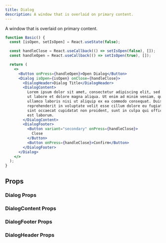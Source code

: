 ```yaml
---
title: Dialog
description: A window that is overlaid on primary content.
---
```


A window that is overlaid on primary content.

```jsx live
function Basic() {
  const [isOpen, setIsOpen] = React.useState(false);

  const handleClose = React.useCallback(() => setIsOpen(false), []);
  const handleOpen = React.useCallback(() => setIsOpen(true), []);

  return (
    <>
      <Button onPress={handleOpen}>Open Dialog</Button>
      <Dialog isOpen={isOpen} onClose={handleClose}>
        <DialogHeader>Dialog Title</DialogHeader>
        <DialogContent>
          Lorem ipsum dolor sit amet, consectetur adipiscing elit, sed do eiusmod tempor incididunt
          ut labore et dolore magna aliqua. Ut enim ad minim veniam, quis nostrud exercitation
          ullamco laboris nisi ut aliquip ex ea commodo consequat. Duis aute irure dolor in
          reprehenderit in voluptate velit esse cillum dolore eu fugiat nulla pariatur. Excepteur
          sint occaecat cupidatat non proident, sunt in culpa qui officia deserunt mollit anim id
          est laborum.
        </DialogContent>
        <DialogFooter>
          <Button variant="secondary" onPress={handleClose}>
            Close
          </Button>
          <Button onPress={handleClose}>Confirm</Button>
        </DialogFooter>
      </Dialog>
    </>
  );
}
```

## Props

### Dialog Props

<PropsTable component="Dialog" />

### DialogContent Props

<PropsTable component="DialogContent" />

### DialogFooter Props

<PropsTable component="DialogFooter" />

### DialogHeader Props

<PropsTable component="DialogHeader" />
